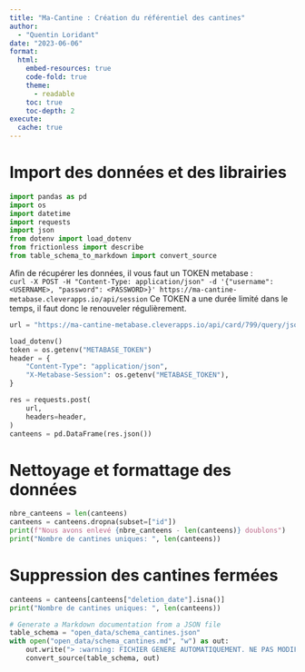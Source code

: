 ```yaml
---
title: "Ma-Cantine : Création du référentiel des cantines"
author:
  - "Quentin Loridant"
date: "2023-06-06"
format:
  html:
    embed-resources: true
    code-fold: true
    theme:
      - readable
    toc: true
    toc-depth: 2
execute:
  cache: true
---
```



# Import des données et des librairies
```python
import pandas as pd
import os
import datetime
import requests
import json
from dotenv import load_dotenv
from frictionless import describe
from table_schema_to_markdown import convert_source

```

Afin de récupérer les données, il vous faut un TOKEN metabase :  
`curl -X POST -H "Content-Type: application/json" -d '{"username": <USERNAME>, "password": <PASSWORD>}' https://ma-cantine-metabase.cleverapps.io/api/session`
Ce TOKEN a une durée limité dans le temps, il faut donc le renouveler régulièrement.

```python
url = "https://ma-cantine-metabase.cleverapps.io/api/card/799/query/json"

load_dotenv()
token = os.getenv("METABASE_TOKEN")
header = {
    "Content-Type": "application/json",
    "X-Metabase-Session": os.getenv("METABASE_TOKEN"),
}

res = requests.post(
    url,
    headers=header,
)
canteens = pd.DataFrame(res.json())

```


# Nettoyage et formattage des données
```python
nbre_canteens = len(canteens)
canteens = canteens.dropna(subset=["id"])
print(f"Nous avons enlevé {nbre_canteens - len(canteens)} doublons")
print("Nombre de cantines uniques: ", len(canteens))
```

# Suppression des cantines fermées
```python
canteens = canteens[canteens["deletion_date"].isna()]
print("Nombre de cantines uniques: ", len(canteens))

```


```python

# Generate a Markdown documentation from a JSON file
table_schema = "open_data/schema_cantines.json"
with open("open_data/schema_cantines.md", "w") as out:
    out.write("> :warning: FICHIER GENERE AUTOMATIQUEMENT. NE PAS MODIFIER. POUR TOUTE MODIFICATION, EDITEZ LE FICHIER schema_cantines.json /////\n\n")
    convert_source(table_schema, out)
```